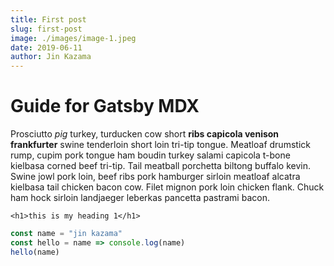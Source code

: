 ```yaml
---
title: First post
slug: first-post
image: ./images/image-1.jpeg
date: 2019-06-11
author: Jin Kazama
---
```



# Guide for Gatsby MDX

Prosciutto _pig_ turkey, turducken cow short **ribs capicola venison
frankfurter** swine tenderloin short loin tri-tip tongue. Meatloaf drumstick
rump, cupim pork tongue ham boudin turkey salami capicola t-bone kielbasa
corned beef tri-tip. Tail meatball porchetta biltong buffalo kevin. Swine
jowl pork loin, beef ribs pork hamburger sirloin meatloaf alcatra kielbasa
tail chicken bacon cow. Filet mignon pork loin chicken flank. Chuck ham hock
sirloin landjaeger leberkas pancetta pastrami bacon.

<Counter />

`<h1>this is my heading 1</h1>`

<div className="code">

```javascript
const name = "jin kazama"
const hello = name => console.log(name)
hello(name)
```

</div>
